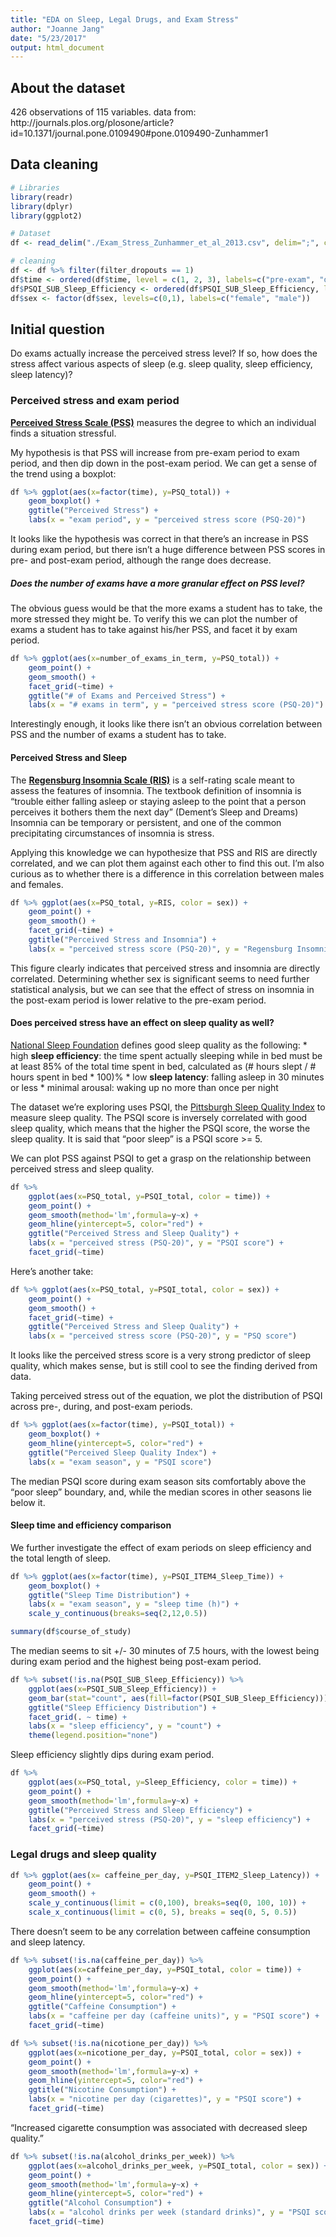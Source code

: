 ```yaml
---
title: "EDA on Sleep, Legal Drugs, and Exam Stress"
author: "Joanne Jang"
date: "5/23/2017"
output: html_document
---
```

## About the dataset
426 observations of 115 variables.
data from: http://journals.plos.org/plosone/article?id=10.1371/journal.pone.0109490#pone.0109490-Zunhammer1

## Data cleaning
```r
# Libraries
library(readr)
library(dplyr)
library(ggplot2)

# Dataset
df <- read_delim("./Exam_Stress_Zunhammer_et_al_2013.csv", delim=";", col_types = cols(PSQI_ITEM1_Bedtime = col_character(), PSQI_ITEM3_Waketime = col_character(), PSQI_Time_in_Bed = col_number()))

# cleaning
df <- df %>% filter(filter_dropouts == 1)
df$time <- ordered(df$time, level = c(1, 2, 3), labels=c("pre-exam", "during", "post-exam"))
df$PSQI_SUB_Sleep_Efficiency <- ordered(df$PSQI_SUB_Sleep_Efficiency, levels=c(0, 1, 2, 3), labels=c("> 85%", "75-84%", "65-74%", "< 65%"))
df$sex <- factor(df$sex, levels=c(0,1), labels=c("female", "male"))
```

## Initial question
Do exams actually increase the perceived stress level? If so, how does the
stress affect various aspects of sleep (e.g. sleep quality, sleep efficiency,
sleep latency)?

### Perceived stress and exam period
[**Perceived Stress Scale (PSS)**](http://www.mindgarden.com/documents/PerceivedStressScale.pdf) measures the degree to which an individual finds a situation stressful.

My hypothesis is that PSS will increase from pre-exam period to exam period, and then dip down in the post-exam period. We can get a sense of the trend using a boxplot:

```r
df %>% ggplot(aes(x=factor(time), y=PSQ_total)) +
    geom_boxplot() +
    ggtitle("Perceived Stress") +
    labs(x = "exam period", y = "perceived stress score (PSQ-20)")
```

It looks like the hypothesis was correct in that there's an increase in PSS during exam period, but there isn't a huge difference between PSS scores in pre- and post-exam period, although the range does decrease.

##### Does the number of exams have a more granular effect on PSS level?

The obvious guess would be that the more exams a student has to take, the more stressed they might be. To verify this we can plot the number of exams a student has to take against his/her PSS, and facet it by exam period. 

```r
df %>% ggplot(aes(x=number_of_exams_in_term, y=PSQ_total)) +
    geom_point() +
    geom_smooth() +
    facet_grid(~time) +
    ggtitle("# of Exams and Perceived Stress") +
    labs(x = "# exams in term", y = "perceived stress score (PSQ-20)")
```

Interestingly enough, it looks like there isn't an obvious correlation between PSS and the number of exams a student has to take.

#### Perceived Stress and Sleep
The [**Regensburg Insomnia Scale (RIS)**](https://hqlo.biomedcentral.com/articles/10.1186/1477-7525-11-65) is a self-rating scale meant to assess the features of insomnia. The textbook definition of insomnia is "trouble either falling asleep or staying asleep to the point that a person perceives it bothers them the next day" (Dement's Sleep and Dreams) Insomnia can be temporary or persistent, and one of the common precipitating circumstances of insomnia is stress.

Applying this knowledge we can hypothesize that PSS and RIS are directly correlated, and we can plot them against each other to find this out. I'm also curious as to whether there is a difference in this correlation between males and females.

```r
df %>% ggplot(aes(x=PSQ_total, y=RIS, color = sex)) +
    geom_point() +
    geom_smooth() +
    facet_grid(~time) +
    ggtitle("Perceived Stress and Insomnia") +
    labs(x = "perceived stress score (PSQ-20)", y = "Regensburg Insomnia Scale")
```

This figure clearly indicates that perceived stress and insomnia are directly correlated. Determining whether sex is significant seems to need further statistical analysis, but we can see that the effect of stress on insomnia in the post-exam period is lower relative to the pre-exam period.

#### Does perceived stress have an effect on sleep quality as well?
[National Sleep Foundation](https://sleepfoundation.org/press-release/what-good-quality-sleep) defines good sleep quality as the following:
* high **sleep efficiency**: the time spent actually sleeping while in bed must be at least 85% of the total time spent in bed, calculated as (# hours slept / # hours spent in bed * 100)%
* low **sleep latency**: falling asleep in 30 minutes or less
* minimal arousal: waking up no more than once per night

The dataset we're exploring uses PSQI, the [Pittsburgh Sleep Quality Index](http://www.sciencedirect.com/science/article/pii/0165178189900474) to measure sleep quality. The PSQI score is inversely correlated with good sleep quality, which means that the higher the PSQI score, the worse the sleep quality. It is said that "poor sleep" is a PSQI score >= 5. 

We can plot PSS against PSQI to get a grasp on the relationship between perceived stress and sleep quality.

```r
df %>%
    ggplot(aes(x=PSQ_total, y=PSQI_total, color = time)) +
    geom_point() +
    geom_smooth(method='lm',formula=y~x) +
    geom_hline(yintercept=5, color="red") +
    ggtitle("Perceived Stress and Sleep Quality") +
    labs(x = "perceived stress (PSQ-20)", y = "PSQI score") +
    facet_grid(~time)
```

Here's another take:

```r
df %>% ggplot(aes(x=PSQ_total, y=PSQI_total, color = sex)) +
    geom_point() +
    geom_smooth() +
    facet_grid(~time) +
    ggtitle("Perceived Stress and Sleep Quality") +
    labs(x = "perceived stress score (PSQ-20)", y = "PSQ score")
```

It looks like the perceived stress score is a very strong predictor of sleep quality, which makes sense, but is still cool to see the finding derived from data.

Taking perceived stress out of the equation, we plot the distribution of PSQI across pre-, during, and post-exam periods.

```r

df %>% ggplot(aes(x=factor(time), y=PSQI_total)) +
    geom_boxplot() +
    geom_hline(yintercept=5, color="red") +
    ggtitle("Perceived Sleep Quality Index") +
    labs(x = "exam season", y = "PSQI score")
```

The median PSQI score during exam season sits comfortably above the "poor sleep" boundary, and, while the median scores in other seasons lie below it.

#### Sleep time and efficiency comparison

We further investigate the effect of exam periods on sleep efficiency and the total length of sleep.

```r
df %>% ggplot(aes(x=factor(time), y=PSQI_ITEM4_Sleep_Time)) +
    geom_boxplot() +
    ggtitle("Sleep Time Distribution") +
    labs(x = "exam season", y = "sleep time (h)") +
    scale_y_continuous(breaks=seq(2,12,0.5))

summary(df$course_of_study)
```

The median seems to sit +/- 30 minutes of 7.5 hours, with the lowest being during exam period and the highest being post-exam period.

```r
df %>% subset(!is.na(PSQI_SUB_Sleep_Efficiency)) %>%
    ggplot(aes(x=PSQI_SUB_Sleep_Efficiency)) +
    geom_bar(stat="count", aes(fill=factor(PSQI_SUB_Sleep_Efficiency))) +
    ggtitle("Sleep Efficiency Distribution") +
    facet_grid(. ~ time) +
    labs(x = "sleep efficiency", y = "count") +
    theme(legend.position="none")
```

Sleep efficiency slightly dips during exam period.



```r
df %>%
    ggplot(aes(x=PSQ_total, y=Sleep_Efficiency, color = time)) +
    geom_point() +
    geom_smooth(method='lm',formula=y~x) +
    ggtitle("Perceived Stress and Sleep Efficiency") +
    labs(x = "perceived stress (PSQ-20)", y = "sleep efficiency") +
    facet_grid(~time)
```

### Legal drugs and sleep quality

```r
df %>% ggplot(aes(x= caffeine_per_day, y=PSQI_ITEM2_Sleep_Latency)) +
    geom_point() +
    geom_smooth() +
    scale_y_continuous(limit = c(0,100), breaks=seq(0, 100, 10)) +
    scale_x_continuous(limit = c(0, 5), breaks = seq(0, 5, 0.5))
```

There doesn't seem to be any correlation between caffeine consumption and sleep latency.

```r
df %>% subset(!is.na(caffeine_per_day)) %>%
    ggplot(aes(x=caffeine_per_day, y=PSQI_total, color = time)) +
    geom_point() +
    geom_smooth(method='lm',formula=y~x) +
    geom_hline(yintercept=5, color="red") +
    ggtitle("Caffeine Consumption") +
    labs(x = "caffeine per day (caffeine units)", y = "PSQI score") +
    facet_grid(~time)
```



```r
df %>% subset(!is.na(nicotione_per_day)) %>%
    ggplot(aes(x=nicotione_per_day, y=PSQI_total, color = sex)) +
    geom_point() +
    geom_smooth(method='lm',formula=y~x) +
    geom_hline(yintercept=5, color="red") +
    ggtitle("Nicotine Consumption") +
    labs(x = "nicotine per day (cigarettes)", y = "PSQI score") +
    facet_grid(~time)

```

 "Increased cigarette consumption was associated with decreased sleep quality."

```r
df %>% subset(!is.na(alcohol_drinks_per_week)) %>%
    ggplot(aes(x=alcohol_drinks_per_week, y=PSQI_total, color = sex)) +
    geom_point() +
    geom_smooth(method='lm',formula=y~x) +
    geom_hline(yintercept=5, color="red") +
    ggtitle("Alcohol Consumption") +
    labs(x = "alcohol drinks per week (standard drinks)", y = "PSQI score") +
    facet_grid(~time)
```